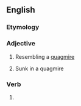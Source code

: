 ==English==

===Etymology===
{{suffix|en|quagmire|ed}}

===Adjective===
{{en-adj}}

# {{lb|en|of a road etc}} Resembling a [[quagmire]]
# {{lb|en|of a person or thing}} Sunk in a quagmire

===Verb===
{{head|en|verb form}}

# {{en-past of|quagmire}}